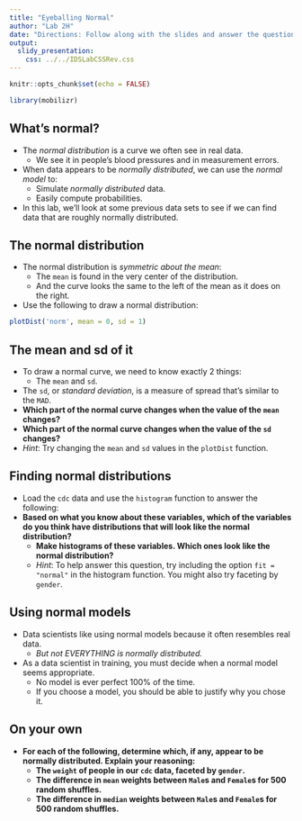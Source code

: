```yaml
---
title: "Eyeballing Normal"
author: "Lab 2H"
date: "Directions: Follow along with the slides and answer the questions in **red** font in your journal."
output: 
  slidy_presentation: 
    css: ../../IDSLabCSSRev.css
---
```


```r
knitr::opts_chunk$set(echo = FALSE)
```

```r
library(mobilizr)
```

## What's normal?

- The _normal distribution_ is a curve we often see in real data.
    - We see it in people's blood pressures and in measurement errors.
- When data appears to be _normally distributed_, we can use the _normal model_ to:
  - Simulate _normally distributed_ data.
  - Easily compute probabilities.
- In this lab, we'll look at some previous data sets to see if we can find data that are roughly normally distributed.


## The normal distribution

- The normal distribution is _symmetric about the mean_:
    - The `mean` is found in the very center of the distribution.
    - And the curve looks the same to the left of the mean as it does on the right.
- Use the following to draw a normal distribution:
```r
plotDist('norm', mean = 0, sd = 1)
```


## The mean and sd of it

- To draw a normal curve, we need to know exactly 2 things:
    - The `mean` and `sd`.
- The `sd`, or _standard deviation_, is a measure of spread that's similar to the `MAD`.
- **Which part of the normal curve changes when the value of the `mean` changes?**
- **Which part of the normal curve changes when the value of the `sd` changes?**
- _Hint_: Try changing the `mean` and `sd` values in the `plotDist` function.


## Finding normal distributions

- Load the `cdc` data and use the `histogram` function to answer the following:
- **Based on what you know about these variables, which of the variables do you think have distributions that will look like the normal distribution?**
    - **Make histograms of these variables.  Which ones look like the normal distribution?**
    - _Hint_: To help answer this question, try including the option `fit = "normal"` in the histogram function. You might also try faceting by `gender`.


## Using normal models

- Data scientists like using normal models because it often resembles real data.
    - _But not EVERYTHING is normally distributed._
- As a data scientist in training, you must decide when a normal model seems appropriate.
    - No model is ever perfect 100% of the time.
    - If you choose a model, you should be able to justify why you chose it.


## On your own

- **For each of the following, determine which, if any, appear to be normally distributed. Explain your reasoning:**
    - **The `weight` of people in our `cdc` data, faceted by `gender`.**
    - **The difference in `mean` weights between `Male`s and `Female`s for 500 random shuffles.**
    - **The difference in `median` weights between `Male`s and `Female`s for 500 random shuffles.**


